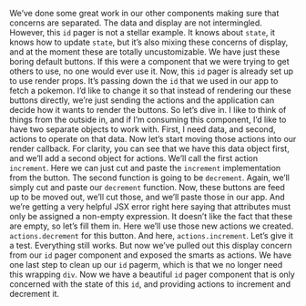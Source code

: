 
<Layout>
<Lesson {...lessons[23]} />

We’ve done some great work in our other components making sure that concerns are separated. The data and display are not intermingled. However, this `id` pager is not a stellar example. It knows about `state`, it knows how to update `state`, but it’s also mixing these concerns of display, and at the moment these are totally uncustomizable. We have just these boring default buttons. If this were a component that we were trying to get others to use, no one would ever use it. Now, this `id` pager is already set up to use render props. It’s passing down the `id` that we used in our app to fetch a pokemon. I’d like to change it so that instead of rendering our these buttons directly, we’re just sending the actions and the application can decide how it wants to render the buttons. So let’s dive in. I like to think of things from the outside in, and if I’m consuming this component, I’d like to have two separate objects to work with. First, I need data, and second, actions to operate on that data. Now let’s start moving those actions into our render callback. For clarity, you can see that we have this data object first, and we’ll add a second object for actions. We’ll call the first action `increment`. Here we can just cut and paste the `increment` implementation from the button. The second function is going to be `decrement`. Again, we’ll simply cut and paste our `decrement` function. Now, these buttons are feed up to be moved out, we’ll cut those, and we’ll paste those in our app. And we’re getting a very helpful JSX error right here saying that attributes must only be assigned a non-empty expression. It doesn’t like the fact that these are empty, so let’s fill them in. Here we’ll use those new actions we created. `actions.decrement` for this button. And here, `actions.increment`. Let’s give it a test. Everything still works. But now we’ve pulled out this display concern from our `id` pager component and exposed the smarts as actions. We have one last step to clean up our `id` pagerm, which is that we no longer need this wrapping `div`. Now we have a beautiful `id` pager component that is only concerned with the state of this `id`, and providing actions to increment and decrement it.

<Index />
</Layout>
